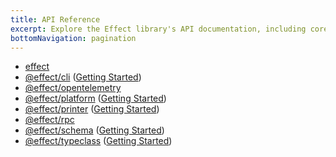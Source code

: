 ```yaml
---
title: API Reference
excerpt: Explore the Effect library's API documentation, including core functionalities like effect, CLI, OpenTelemetry, platform, printer, and RPC. Delve into the schema package with getting started and API reference sections. Discover the typeclass module for comprehensive typeclass-related documentation.
bottomNavigation: pagination
---
```


- [effect](https://effect-ts.github.io/effect/docs/effect)
- [@effect/cli](https://effect-ts.github.io/effect/docs/cli) ([Getting Started](https://github.com/Effect-TS/effect/blob/main/packages/cli/README.md))
- [@effect/opentelemetry](https://effect-ts.github.io/effect/docs/opentelemetry)
- [@effect/platform](https://effect-ts.github.io/effect/docs/platform) ([Getting Started](https://github.com/Effect-TS/effect/blob/main/packages/platform/README.md))
- [@effect/printer](https://effect-ts.github.io/effect/docs/printer) ([Getting Started](https://github.com/Effect-TS/effect/blob/main/packages/printer/README.md))
- [@effect/rpc](https://effect-ts.github.io/effect/docs/rpc)
- [@effect/schema](https://effect-ts.github.io/effect/docs/schema) ([Getting Started](https://github.com/Effect-TS/effect/blob/main/packages/schema/README.md))
- [@effect/typeclass](https://effect-ts.github.io/effect/docs/typeclass) ([Getting Started](https://github.com/Effect-TS/effect/blob/main/packages/typeclass/README.md))
